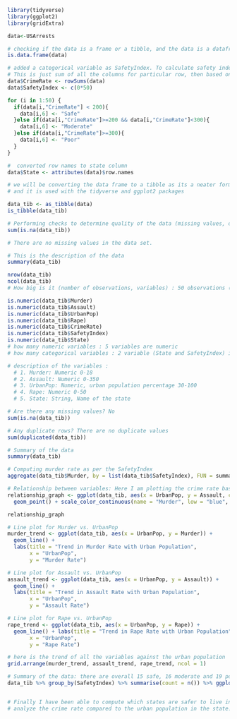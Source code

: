 ```r
library(tidyverse)
library(ggplot2)
library(gridExtra)

data<-USArrests                           

# checking if the data is a frame or a tibble, and the data is a dataframe
is.data.frame(data)

# added a categorical variable as SafetyIndex. To calculate safety index I created a new column as CrimeRate
# This is just sum of all the columns for particular row, then based on this I filled in the safety index.
data$CrimeRate <- rowSums(data)
data$SafetyIndex <- c(0*50)

for (i in 1:50) {
  if(data[i,"CrimeRate"] < 200){
    data[i,6] <- "Safe"
  }else if(data[i,"CrimeRate"]>=200 && data[i,"CrimeRate"]<300){
    data[i,6] <- "Moderate"
  }else if(data[i,"CrimeRate"]>=300){
    data[i,6] <- "Poor" 
  }
}

#  converted row names to state column
data$State <- attributes(data)$row.names
```
```r

# we will be converting the data frame to a tibble as its a neater format of the data frame
# and it is used with the tidyverse and ggplot2 packages

data_tib <- as_tibble(data)
is_tibble(data_tib)

```
```r
# Performing checks to determine quality of the data (missing values, out liners, etc.)
sum(is.na(data_tib))

# There are no missing values in the data set.

```
```r
# This is the description of the data
summary(data_tib)

nrow(data_tib)
ncol(data_tib)
# How big is it (number of observations, variables) : 50 observations (Rows), 7 variables (Columns)
```
```r
is.numeric(data_tib$Murder)
is.numeric(data_tib$Assault)
is.numeric(data_tib$UrbanPop)
is.numeric(data_tib$Rape)
is.numeric(data_tib$CrimeRate)
is.numeric(data_tib$SafetyIndex)
is.numeric(data_tib$State)
# how many numeric variables : 5 variables are numeric
# how many categorical variables : 2 variable (State and SafetyIndex) is Categorical
```
```r
# description of the variables : 
  # 1. Murder: Numeric 0-18
  # 2. Assault: Numeric 0-350
  # 3. UrbanPop: Numeric, urban population percentage 30-100
  # 4. Rape: Numeric 0-50
  # 5. State: String, Name of the state
```
```r
# Are there any missing values? No
sum(is.na(data_tib))

# Any duplicate rows? There are no duplicate values
sum(duplicated(data_tib))

# Summary of the data
summary(data_tib)
```
```r
# Computing murder rate as per the SafetyIndex
aggregate(data_tib$Murder, by = list(data_tib$SafetyIndex), FUN = summary)
```
```r
# Relationship between variables: Here I am plotting the crime rate based on the urban population,
relationship_graph <- ggplot(data_tib, aes(x = UrbanPop, y = Assault, color = Murder, size = Rape)) +
  geom_point() + scale_color_continuous(name = "Murder", low = "blue", high = "red") + scale_size_continuous(name = "Rape")

relationship_graph
```
```r
# Line plot for Murder vs. UrbanPop
murder_trend <- ggplot(data_tib, aes(x = UrbanPop, y = Murder)) +
  geom_line() +
  labs(title = "Trend in Murder Rate with Urban Population",
       x = "UrbanPop",
       y = "Murder Rate")

# Line plot for Assault vs. UrbanPop
assault_trend <- ggplot(data_tib, aes(x = UrbanPop, y = Assault)) +
  geom_line() +
  labs(title = "Trend in Assault Rate with Urban Population",
       x = "UrbanPop",
       y = "Assault Rate")

# Line plot for Rape vs. UrbanPop
rape_trend <- ggplot(data_tib, aes(x = UrbanPop, y = Rape)) +
  geom_line() + labs(title = "Trend in Rape Rate with Urban Population",
       x = "UrbanPop",
       y = "Rape Rate")

# here is the trend of all the variables against the urban population
grid.arrange(murder_trend, assault_trend, rape_trend, ncol = 1)
```
```r
# Summary of the data: there are overall 15 safe, 16 moderate and 19 poor state in the country 
data_tib %>% group_by(SafetyIndex) %>% summarise(count = n()) %>% ggplot() + geom_bar(mapping = aes(x = SafetyIndex, y = count),  stat = "identity" )


# Finally I have been able to compute which states are safer to live in compared to others, as well as I am able to 
# analyze the crime rate compared to the urban population in the state.
```